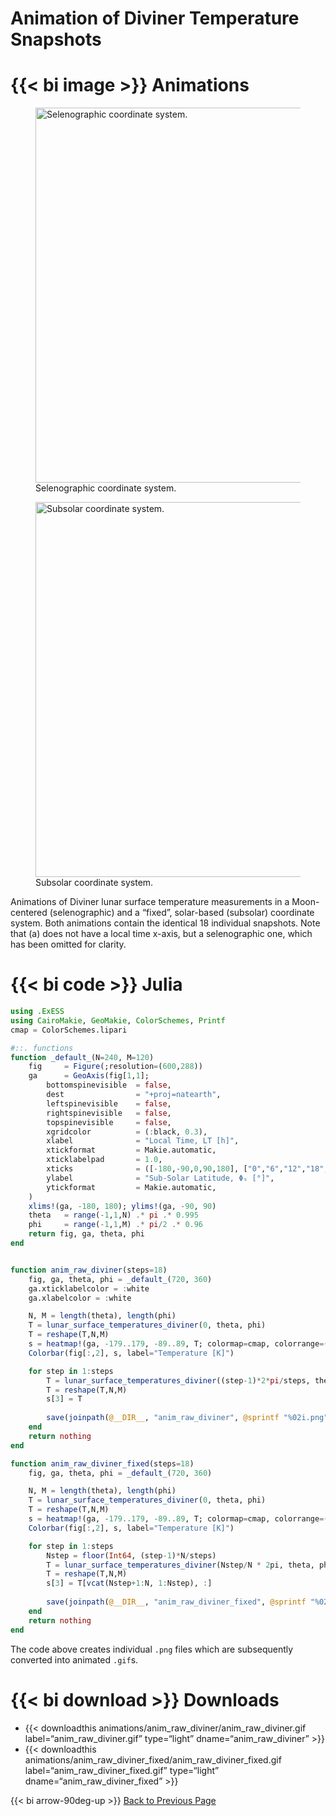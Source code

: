 # Animation of Diviner Temperature Snapshots

::: {.panel-tabset}

# {{< bi image >}} Animations

::: {#fig-lunar_surface_temperatures_diviner_animations layout-ncol=2}

![Selenographic coordinate system.](/documentation/fundamentals/moon/imgs/lunar_surface_temperatures/animations/anim_raw_diviner/anim_raw_diviner.gif){#fig-lunar_surface_temperatures_diviner_animations_raw width="600px"}

![Subsolar coordinate system.](/documentation/fundamentals/moon/imgs/lunar_surface_temperatures/animations/anim_raw_diviner_fixed/anim_raw_diviner_fixed.gif){#fig-lunar_surface_temperatures_diviner_animations_raw_fixed width="600px"}

Animations of Diviner lunar surface temperature measurements in a Moon-centered (selenographic) and a "fixed", solar-based (subsolar) coordinate system. Both animations contain the identical 18 individual snapshots. Note that (a) does not have a local time x-axis, but a selenographic one, which has been omitted for clarity.
:::

# {{< bi code >}} Julia
```julia
using .ExESS
using CairoMakie, GeoMakie, ColorSchemes, Printf
cmap = ColorSchemes.lipari

#::. functions
function _default_(N=240, M=120)
    fig     = Figure(;resolution=(600,288))
    ga      = GeoAxis(fig[1,1]; 
        bottomspinevisible  = false,
        dest                = "+proj=natearth", 
        leftspinevisible    = false,
        rightspinevisible   = false,
        topspinevisible     = false,
        xgridcolor          = (:black, 0.3),
        xlabel              = "Local Time, LT [h]",
        xtickformat         = Makie.automatic,
        xticklabelpad       = 1.0,
        xticks              = ([-180,-90,0,90,180], ["0","6","12","18","24"]),
        ylabel              = "Sub-Solar Latitude, Φₛ [°]",
        ytickformat         = Makie.automatic,
    )
    xlims!(ga, -180, 180); ylims!(ga, -90, 90)
    theta   = range(-1,1,N) .* pi .* 0.995
    phi     = range(-1,1,M) .* pi/2 .* 0.96
    return fig, ga, theta, phi
end


function anim_raw_diviner(steps=18)
    fig, ga, theta, phi = _default_(720, 360)
    ga.xticklabelcolor = :white
    ga.xlabelcolor = :white

    N, M = length(theta), length(phi)
    T = lunar_surface_temperatures_diviner(0, theta, phi)
    T = reshape(T,N,M)
    s = heatmap!(ga, -179..179, -89..89, T; colormap=cmap, colorrange=(50,400))
    Colorbar(fig[:,2], s, label="Temperature [K]") 

    for step in 1:steps
        T = lunar_surface_temperatures_diviner((step-1)*2*pi/steps, theta, phi)
        T = reshape(T,N,M)
        s[3] = T
        
        save(joinpath(@__DIR__, "anim_raw_diviner", @sprintf "%02i.png" step), fig, px_per_unit=4)
    end
    return nothing
end

function anim_raw_diviner_fixed(steps=18)
    fig, ga, theta, phi = _default_(720, 360)

    N, M = length(theta), length(phi)
    T = lunar_surface_temperatures_diviner(0, theta, phi)
    T = reshape(T,N,M)
    s = heatmap!(ga, -179..179, -89..89, T; colormap=cmap, colorrange=(50,400))
    Colorbar(fig[:,2], s, label="Temperature [K]") 

    for step in 1:steps
        Nstep = floor(Int64, (step-1)*N/steps)
        T = lunar_surface_temperatures_diviner(Nstep/N * 2pi, theta, phi)
        T = reshape(T,N,M)
        s[3] = T[vcat(Nstep+1:N, 1:Nstep), :]
        
        save(joinpath(@__DIR__, "anim_raw_diviner_fixed", @sprintf "%02i.png" step), fig, px_per_unit=4)
    end
    return nothing
end
```

The code above creates individual `.png` files which are subsequently converted into animated `.gif`s.

# {{< bi download >}} Downloads

* {{< downloadthis animations/anim_raw_diviner/anim_raw_diviner.gif label="anim_raw_diviner.gif" type="light" dname="anim_raw_diviner" >}}
* {{< downloadthis animations/anim_raw_diviner_fixed/anim_raw_diviner_fixed.gif label="anim_raw_diviner_fixed.gif" type="light" dname="anim_raw_diviner_fixed" >}}

:::

{{< bi arrow-90deg-up >}} [Back to Previous Page](/documentation/fundamentals/moon.qmd)